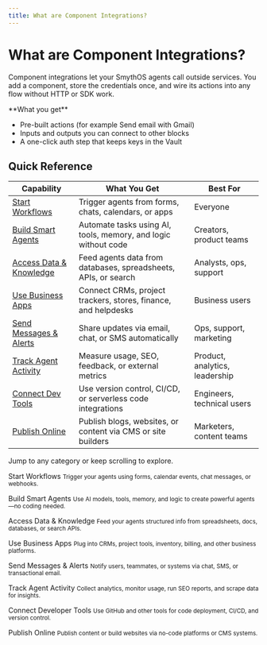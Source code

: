 ```yaml
---
title: What are Component Integrations?
---
```


# What are Component Integrations?

Component integrations let your SmythOS agents call outside services. You add a component, store the credentials once, and wire its actions into any flow without HTTP or SDK work.

<InfoCallout>
**What you get**

* Pre-built actions (for example <Badge type="required">Send email</Badge> with Gmail)
* Inputs and outputs you can connect to other blocks
* A one-click auth step that keeps keys in the Vault
</InfoCallout>

## Quick Reference

| Capability                          | What You Get                                                                  | Best For                                |
|-------------------------------------|-------------------------------------------------------------------------------|------------------------------------------|
| [Start Workflows](#collect-inputs-triggers) | Trigger agents from forms, chats, calendars, or apps                         | Everyone <Badge type="required" />       |
| [Build Smart Agents](#smart-agents) | Automate tasks using AI, tools, memory, and logic without code             | Creators, product teams <Badge type="recommended" /> |
| [Access Data & Knowledge](#access-data-knowledge) | Feed agents data from databases, spreadsheets, APIs, or search               | Analysts, ops, support                   |
| [Use Business Apps](#business-saas-tools) | Connect CRMs, project trackers, stores, finance, and helpdesks              | Business users <Badge type="optional" /> |
| [Send Messages & Alerts](#send-outputs-alerts) | Share updates via email, chat, or SMS automatically                         | Ops, support, marketing <Badge type="recommended" /> |
| [Track Agent Activity](#analytics-monitoring) | Measure usage, SEO, feedback, or external metrics                           | Product, analytics, leadership           |
| [Connect Dev Tools](#connect-dev-tools) | Use version control, CI/CD, or serverless code integrations                 | Engineers, technical users               |
| [Publish Online](#publish-web-presence) | Publish blogs, websites, or content via CMS or site builders               | Marketers, content teams <Badge type="optional" /> |

<TipCallout title="Guide"> Jump to any category or keep scrolling to explore. </TipCallout>

<Spacer size="md" />

<a id="collect-inputs-triggers"></a>
<SectionHeading>Start Workflows</SectionHeading>
<small>Trigger your agents using forms, calendar events, chat messages, or webhooks.</small>

<CardGrid>
  <Card title="Ayrshare" to="/docs/agent-studio/integrations/ayrshare-integration" description="Social post triggers" />
  <Card title="Discord" to="/docs/agent-studio/integrations/discord-integration" description="Bot messages" />
  <Card title="Google Calendar" to="/docs/agent-studio/integrations/google-calendar-integration" description="Calendar events as triggers" />
  <Card title="Google Chat" to="/docs/agent-studio/integrations/google-chat-integration" description="Chat space triggers" />
  <Card title="Microsoft Calendar" to="/docs/agent-studio/integrations/microsoft-calendar-integration" description="Outlook events as triggers" />
  <Card title="Microsoft Teams" to="/docs/agent-studio/integrations/microsoft-teams-integration" description="Channel messages" />
  <Card title="Slack Commands" to="/docs/agent-studio/integrations/slack-integration" description="Slash commands or mentions" />
  <Card title="Telegram" to="/docs/agent-studio/integrations/telegram-integration" description="Bot commands" />
  <Card title="tldv" to="/docs/agent-studio/integrations/tldv-integration" description="Meeting transcript triggers" />
</CardGrid>

<Divider variant="subtle" />

<a id="smart-agents"></a>
<SectionHeading>Build Smart Agents</SectionHeading>
<small>Use AI models, tools, memory, and logic to create powerful agents—no coding needed.</small>

<CardGrid>
  <Card
    title="SmythOS Agents"
    to="/docs/agent-studio/integrations/smythos-agents-integration"
    description="Use built-in SmythOS agents as tools"
  />
  <Card
    title="OpenRouter"
    to="/docs/agent-studio/integrations/openrouter-integration"
    description="Access GPT, Claude, Mistral, and more through unified API"
  />
  <Card
    title="Replicate"
    to="/docs/agent-studio/integrations/replicate-integration"
    description="Run open-source models like Whisper or Stable Diffusion"
  />
  <Card
    title="Stability AI"
    to="/docs/agent-studio/integrations/stability-ai-integration"
    description="Generate images from text using Stable Diffusion"
  />
  <Card
    title="ElevenLabs"
    to="/docs/agent-studio/integrations/elevenlabs-integration"
    description="Convert text to natural-sounding speech"
  />
  <Card
    title="PlayHT"
    to="/docs/agent-studio/integrations/playht-integration"
    description="Realistic text-to-speech audio generation"
  />
  <Card
    title="Leia"
    to="/docs/agent-studio/integrations/leia-integration"
    description="Ask questions across your files and apps"
  />
  <Card
    title="Perplexity AI"
    to="/docs/agent-studio/integrations/perplexity-ai-integration"
    description="Search answers from the web with citations"
  />
  <Card
    title="Tavily"
    to="/docs/agent-studio/integrations/tavily-integration"
    description="Retrieve up-to-date, factual web results"
  />
  <Card
    title="Fal.ai"
    to="/docs/agent-studio/integrations/falai-integration"
    description="Run AI models locally via WebGPU or remote APIs"
  />
  <Card
    title="Hugging Face"
    to="/docs/agent-studio/integrations/hugging-face-integration"
    description="Access Transformer models hosted on Hugging Face"
  />
  <Card
    title="Google Translate"
    to="/docs/agent-studio/integrations/google-translate-integration"
    description="Translate text between languages using Google's API"
  />
  <Card
    title="OpenAPI"
    to="/docs/agent-studio/integrations/openapi-integration"
    description="Generate flows from OpenAPI specs or test endpoints"
  />
</CardGrid>


<Divider variant="subtle" />

<a id="access-data-knowledge"></a>
<SectionHeading>Access Data & Knowledge</SectionHeading>
<small>Feed your agents structured info from spreadsheets, docs, databases, or search APIs.</small>

<CardGrid>
  <Card title="Airtable" to="/docs/agent-studio/integrations/airtable-integration" description="Cloud spreadsheet DB" />
  <Card title="AITable" to="/docs/agent-studio/integrations/aitable-integration" description="Open-source Airtable alternative" />
  <Card title="Algolia" to="/docs/agent-studio/integrations/algolia-integration" description="Hosted search API" />
  <Card title="Google Docs" to="/docs/agent-studio/integrations/google-docs-integration" description="Docs content" />
  <Card title="Google Drive" to="/docs/agent-studio/integrations/google-drive-integration" description="Docs and files" />
  <Card title="Google Maps" to="/docs/agent-studio/integrations/google-maps-integration" description="Places, geocoding" />
  <Card title="Google Sheets" to="/docs/agent-studio/integrations/google-sheets-integration" description="Source or target sheets" />
  <Card title="Notion" to="/docs/agent-studio/integrations/notion-integration" description="Sync pages and tables" />
  <Card title="OneDrive" to="/docs/agent-studio/integrations/onedrive-integration" description="Microsoft cloud files" />
  <Card title="MeiliSearch" to="/docs/agent-studio/integrations/meilisearch-integration" description="Instant search engine" />
  <Card title="SharePoint" to="/docs/agent-studio/integrations/sharepoint-integration" description="SharePoint files" />
</CardGrid>

<Divider variant="subtle" />

<a id="business-saas-tools"></a>
<SectionHeading>Use Business Apps</SectionHeading>
<small>Plug into CRMs, project tools, inventory, billing, and other business platforms.</small>

<CardGrid>
  <Card title="Asana" to="/docs/agent-studio/integrations/asana-integration" description="Project management" />
  <Card title="ClickUp" to="/docs/agent-studio/integrations/clickup-integration" description="Tasks and docs" />
  <Card title="GoHighLevel" to="/docs/agent-studio/integrations/gohighlevel-integration" description="Marketing CRM" />
  <Card title="HubSpot" to="/docs/agent-studio/integrations/hubspot-integration" description="CRM contact sync" />
  <Card title="inFlow" to="/docs/agent-studio/integrations/inflow-inventory-integration" description="Inventory management" />
  <Card title="Jira Cloud" to="/docs/agent-studio/integrations/jira-cloud-platform-integration" description="Issue & project tracking" />
  <Card title="Jobber" to="/docs/agent-studio/integrations/jobber-integration" description="Field service" />
  <Card title="Klaviyo" to="/docs/agent-studio/integrations/klaviyo-integration" description="Email & SMS marketing" />
  <Card title="KWRDS.ai" to="/docs/agent-studio/integrations/kwrds-ai-integration" description="SEO keywords" />
  <Card title="Linear" to="/docs/agent-studio/integrations/linear-integration" description="Issue tracking" />
  <Card title="PDF Monkey" to="/docs/agent-studio/integrations/pdf-monkey-integration" description="PDF generation" />
  <Card title="PDFCrowd" to="/docs/agent-studio/integrations/pdfcrowd-integration" description="HTML → PDF" />
  <Card title="Shopify" to="/docs/agent-studio/integrations/shopify-integration" description="E-commerce data" />
  <Card title="SignNow" to="/docs/agent-studio/integrations/signnow-integration" description="E-signature" />
  <Card title="Stripe" to="/docs/agent-studio/integrations/stripe-integration" description="Payments" />
  <Card title="Trello" to="/docs/agent-studio/integrations/trello-integration" description="Kanban boards" />
  <Card title="Zapier" to="/docs/agent-studio/integrations/zapier-integration" description="Automation glue" />
</CardGrid>

<Divider variant="subtle" />

<a id="send-outputs-alerts"></a>
<SectionHeading>Send Messages & Alerts</SectionHeading>
<small>Notify users, teammates, or systems via chat, SMS, or transactional email.</small>

<CardGrid>
  <Card title="Gmail" to="/docs/agent-studio/integrations/google-gmail-integration" description="Send rich emails" />
  <Card title="Mailchimp" to="/docs/agent-studio/integrations/mailchimp-integration" description="Marketing campaigns" />
  <Card title="Resend" to="/docs/agent-studio/integrations/resend-integration" description="Email infrastructure" />
  <Card title="SendGrid" to="/docs/agent-studio/integrations/sendgrid-integration" description="Transactional or bulk email" />
  <Card title="Twilio" to="/docs/agent-studio/integrations/twilio-integration" description="Send SMS or WhatsApp" />
</CardGrid>

<Divider variant="subtle" />

<a id="analytics-monitoring"></a>
<SectionHeading>Track Agent Activity</SectionHeading>
<small>Collect analytics, monitor usage, run SEO reports, and scrape data for insights.</small>

<CardGrid>
  <Card title="Ahrefs" to="/docs/agent-studio/integrations/ahrefs-integration" description="Backlink data" />
  <Card title="AvesAPI" to="/docs/agent-studio/integrations/avesapi-integration" description="SERP scrape" />
  <Card title="DataForSEO" to="/docs/agent-studio/integrations/dataforseo-integration" description="SEO API" />
  <Card title="Keywords Everywhere" to="/docs/agent-studio/integrations/keywords-everywhere-integration" description="SEO keyword metrics" />
  <Card title="NewsAPI" to="/docs/agent-studio/integrations/newsapi-integration" description="News monitoring" />
  <Card title="ScrapingBee" to="/docs/agent-studio/integrations/scrapingbee-integration" description="Web scraping API" />
  <Card title="Serpstat" to="/docs/agent-studio/integrations/serpstat-integration" description="SEO analysis" />
</CardGrid>

<Divider variant="subtle" />

<a id="connect-dev-tools"></a>
<SectionHeading>Connect Developer Tools</SectionHeading>
<small>Use GitHub and other tools for code deployment, CI/CD, and version control.</small>

<CardGrid>
  <Card 
  title="GitHub" 
  to="/docs/agent-studio/integrations/github-integration" 
  description="Version and deploy code" 
  />
  <Card
    title="Supabase"
    to="/docs/agent-studio/integrations/supabase-integration"
    description="Read/write data using Supabase as your backend"
  />
  <Card
    title="Upstash"
    to="/docs/agent-studio/integrations/upstash-integration"
    description="Use Redis or Kafka to store session data or logs"
  />
  <Card
    title="Firestore"
    to="/docs/agent-studio/integrations/firestore-integration"
    description="Read/write to Firebase Firestore database"
  />
  <Card
    title="Firebase"
    to="/docs/agent-studio/integrations/firebase-integration"
    description="Use Firebase Auth, storage, or realtime DB features"
  />
  <Card
    title="UUID Tools"
    to="/docs/agent-studio/integrations/uuid-tools-integration"
    description="Generate and validate UUIDs for tracking or IDs"
  />
</CardGrid>

<Divider variant="subtle" />

<a id="publish-web-presence"></a>
<SectionHeading>Publish Online</SectionHeading>
<small>Publish content or build websites via no-code platforms or CMS systems.</small>

<CardGrid>
  <Card title="Dev.to" to="/docs/agent-studio/integrations/devto-integration" description="Developer blogging" />
  <Card title="Medium" to="/docs/agent-studio/integrations/medium-integration" description="Long-form articles" />
  <Card title="Squarespace" to="/docs/agent-studio/integrations/squarespace-integration" description="All-in-one website" />
  <Card title="Webflow" to="/docs/agent-studio/integrations/webflow-integration" description="No-code site builder" />
  <Card title="WordPress.com" to="/docs/agent-studio/integrations/wordpress-com-integration" description="Managed WordPress" />
  <Card title="WordPress.org" to="/docs/agent-studio/integrations/wordpress-org-integration" description="Self-host WordPress" />
</CardGrid>